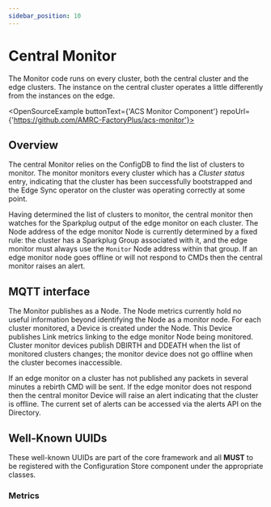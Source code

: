 ```yaml
---
sidebar_position: 10
---
```



# Central Monitor

The Monitor code runs on every cluster, both the central cluster and the
edge clusters. The instance on the central cluster operates a little
differently from the instances on the edge.

<OpenSourceExample buttonText={'ACS Monitor Component'}
                   repoUrl={'https://github.com/AMRC-FactoryPlus/acs-monitor'}></OpenSourceExample>

## Overview

<CentralCluster hilite="monitor"/>

The central Monitor relies on the ConfigDB to find the list of clusters
to monitor. The monitor monitors every cluster which has a _Cluster
status_ entry, indicating that the cluster has been successfully
bootstrapped and the Edge Sync operator on the cluster was operating
correctly at some point.

Having determined the list of clusters to monitor, the central monitor
then watches for the Sparkplug output of the edge monitor on each
cluster. The Node address of the edge monitor Node is currently
determined by a fixed rule: the cluster has a Sparkplug Group associated
with it, and the edge monitor must always use the `Monitor` Node address
within that group. If an edge monitor node goes offline or will not
respond to CMDs then the central monitor raises an alert.

## MQTT interface

The Monitor publishes as a Node. The Node metrics currently hold no
useful information beyond identifying the Node as a monitor node. For
each cluster monitored, a Device is created under the Node. This Device
publishes Link metrics linking to the edge monitor Node being monitored.
Cluster monitor devices publish DBIRTH and DDEATH when the list of
monitored clusters changes; the monitor device does not go offline when
the cluster becomes inaccessible.

If an edge monitor on a cluster has not published any packets in several
minutes a rebirth CMD will be sent. If the edge monitor does not respond
then the central monitor Device will raise an alert indicating that the
cluster is offline. The current set of alerts can be accessed via the
alerts API on the Directory.

## Well-Known UUIDs

These well-known UUIDs are part of the core framework and all **MUST**
to be registered with the Configuration Store component under the
appropriate classes.

### Metrics

<WellKnownUUID type='Metric schema' name='Monitor Node'
               uuid='e3ef732b-ee69-46f0-8d1d-8a9cec432d83'
               description='The schema UUID for a Monitor Node'/>
<WellKnownUUID type="Metric schema" name="Monitor Device"
    uuid="ab6c58b0-efe9-4e55-bde5-eaa4fd7c95b0"
    description="The schema UUID for a Monitor Device"/>
<WellKnownUUID type="Link relation" name="Monitor for device"
    uuid="ec916189-f4f9-4fc7-af7e-724cc216e9e9"
    description="Links to the Device UUID this monitor Device is monitoring"/>
<WellKnownUUID type="Alert" name="Device offline"
    uuid="e6eff8b6-7b16-4827-9136-ac5202c0df59"
    description="The monitored Node is offline or not responding"/>

